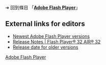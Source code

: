 {{Multiple releases
| branch1  = Windows、macOS、Linux（中国版）
| version1 = 34.0.0.105<ref name="fp_cn_version">{{cite web|title=Adobe - Flash Player|url=https://get.adobe.com/cn/flashplayer/about/|website=Adobe.com|publisher=[[Adobe Systems]]|access-date=5 February 2021}}</ref>
| date1   = {{Release date and age|2021|2|2}}<ref name="fp_cn_date">{{cite web|title=_flash_install_packages_ |url=http://api.flash.cn/config/flashVersion/|website=flash.cn|publisher=Zhongcheng Network Technology Co., Ltd|access-date=5 February 2021}}</ref>

| branch2  = Windows、macOS、Linux、Chrome OS（全球版）
| version2 = 32.0.0.465<ref name=prima-about>{{cite web|title=Adobe - Flash Player|url=https://www.adobe.com/software/flash/about/|website=Adobe.com|publisher=[[Adobe Systems]]|access-date=8 December 2020}}</ref>
| date2   = {{Release date and age|2020|12|8}}<ref name=archived/>

| branch3  = Internet Explorer 11和经典Edge（嵌入式 - [[Windows 8.1]]/[[Windows 10|10]]）
| version3 = 32.0.0.445<ref name=prima-about/>
| date3 = {{Release date and age|2020|10|13}}<ref name=archived/>

| branch4  = Android 4.0.x
| version4 = 11.1.115.81
| date4    = {{Release date and age|2013|9|10}}<ref name=archived>{{cite web|title=Archived Flash Player versions|url=https://helpx.adobe.com/flash-player/kb/archived-flash-player-versions.html|website=Adobe.com|publisher=[[Adobe Systems]]|access-date=20 October 2015}}</ref>

| branch5  = Android 2.x和3.x
| version5 = 11.1.111.73
| date5    = {{Release date and age|2013|9|10}}<ref name=archived/>

| branch6  = Solaris
| version6 = 11.2.202.223
| date6    = {{Release date and age|2012|3|28}}<ref name=archived/>

<!--End of list-->}}<noinclude>

➔ 回到條目 「'''[[Adobe Flash Player]]'''」
{{Template reference list}}
== External links for editors ==
* [https://www.adobe.com/software/flash/about/ Newest Adobe Flash Player versions]
* [https://helpx.adobe.com/flash-player/release-note/fp_32_air_32_release_notes.html Release Notes | Flash Player® 32 AIR® 32]
* [https://helpx.adobe.com/flash-player/kb/archived-flash-player-versions.html Release date for older versions]
[[Category:最新穩定版模板|Adobe Flash Player]]
</noinclude>